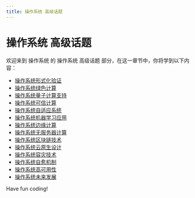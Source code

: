 ```yaml
---
title: 操作系统 高级话题
---
```


# 操作系统 高级话题

欢迎来到 操作系统 的 操作系统 高级话题 部分，在这一章节中，你将学到以下内容：

- [操作系统形式化验证](./0-operating-system-formal-validation.mdx)
- [操作系统绿色计算](./1-operating-system-green-computing.mdx)
- [操作系统量子计算支持](./2-operating-system-quantum-computing-support.mdx)
- [操作系统可信计算](./3-operating-system-trusted-computing.mdx)
- [操作系统自适应系统](./4-operating-system-adaptive-system.mdx)
- [操作系统机器学习应用](./5-operating-system-machine-learning-applications.mdx)
- [操作系统边缘计算](./6-operating-system-edge-computing.mdx)
- [操作系统无服务器计算](./7-operating-system-serverless-computing.mdx)
- [操作系统区块链技术](./8-operating-system-blockchain-technology.mdx)
- [操作系统云原生设计](./9-operating-system-cloud-native-design.mdx)
- [操作系统容灾技术](./10-operating-system-disaster-recovery-technology.mdx)
- [操作系统自愈机制](./11-operating-system-self-healing-mechanism.mdx)
- [操作系统高可用性](./12-operating-system-high-availability.mdx)
- [操作系统未来发展](./13-future-development-of-the-operating-system.mdx)

Have fun coding!